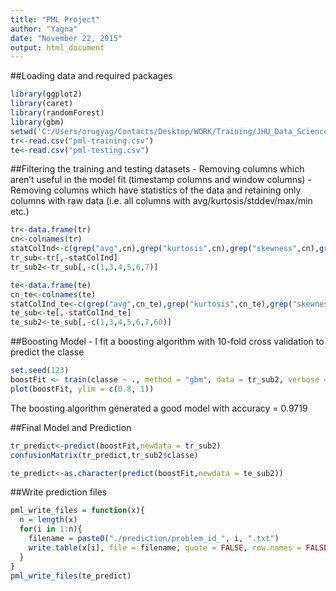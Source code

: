 ```yaml
---
title: "PML Project"
author: "Yagna"
date: "November 22, 2015"
output: html_document
---
```


##Loading data and required packages
```r
library(ggplot2)
library(caret)
library(randomForest)
library(gbm)
setwd('C:/Users/orugyag/Contacts/Desktop/WORK/Training/JHU_Data_Science_Specialization/Practical Machine Learning')
tr<-read.csv("pml-training.csv")
te<-read.csv("pml-testing.csv")
```

##Filtering the training and testing datasets
- Removing columns which aren't useful in the model fit (timestamp columns and window columns)
- Removing columns which have statistics of the data and retaining only columns with raw data (i.e. all columns with   avg/kurtosis/stddev/max/min etc.)

```r
tr<-data.frame(tr)
cn<-colnames(tr)
statColInd<-c(grep("avg",cn),grep("kurtosis",cn),grep("skewness",cn),grep("max",cn),grep("min",cn),grep("amplitude",cn),grep("var",cn),grep("stddev",cn))
tr_sub<-tr[,-statColInd]
tr_sub2<-tr_sub[,-c(1,3,4,5,6,7)]
```

```r
te<-data.frame(te)
cn_te<-colnames(te)
statColInd_te<-c(grep("avg",cn_te),grep("kurtosis",cn_te),grep("skewness",cn_te),grep("max",cn_te),grep("min",cn_te),grep("amplitude",cn_te),grep("var",cn_te),grep("stddev",cn_te))
te_sub<-te[,-statColInd_te]
te_sub2<-te_sub[,-c(1,3,4,5,6,7,60)]
```

##Boosting Model
- I fit a boosting algorithm with 10-fold cross validation to predict the classe

```r
set.seed(123)
boostFit <- train(classe ~ ., method = "gbm", data = tr_sub2, verbose = F, trControl = trainControl(method = "cv", number = 10))
plot(boostFit, ylim = c(0.8, 1))
```

The boosting algorithm generated a good model with accuracy = 0.9719

##Final Model and Prediction

```r
tr_predict<-predict(boostFit,newdata = tr_sub2)
confusionMatrix(tr_predict,tr_sub2$classe)

te_predict<-as.character(predict(boostFit,newdata = te_sub2))
```

##Write prediction files

```r
pml_write_files = function(x){
  n = length(x)
  for(i in 1:n){
    filename = paste0("./prediction/problem_id_", i, ".txt")
    write.table(x[i], file = filename, quote = FALSE, row.names = FALSE, col.names = FALSE)
  }
}
pml_write_files(te_predict)
```